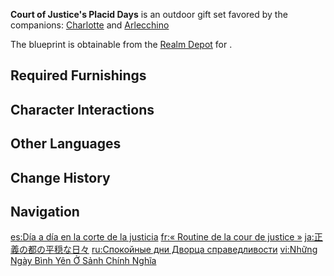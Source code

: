 {{Furnishing Infobox
|id             = 350080
|image          = Furnishing Set Court of Justice's Placid Days Display.png
|category       = Outdoor Set
|subcategory    = Gift Set
|quality        = 4
|adeptal_energy = 1,560
|load           = 3,145
|description    = A lane using the ordinary streets of Fontaine's residential districts as the blueprint. The numerous residences have also reproduced the authentic look of the Court of Fontaine.
For many residents of Fontaine, a large part of their lives consists of orderly activity, getting on and off work on time, resting, meeting friends for a meal or shopping, and occasionally heading to the Opera Epiclese for a grand performance. Even some crisis-tested adventurers might sometimes think that such a placid lifestyle might be nice...
|blueprint      = Realm Depot
}}
'''Court of Justice's Placid Days''' is an outdoor gift set favored by the companions: [[Charlotte]] and [[Arlecchino]]

The blueprint is obtainable from the [[Realm Depot]] for {{Item|Realm Currency|24|x=240}}.

==Required Furnishings==
{{Recipe
|type = Gift Set
|yield = 0
|Court of Justice's Commerce = 1
|Meka Luminaire: Radiant Grounds = 2
|Passage's Perfumed Potted Plants = 2
|Court of Justice's Leisure = 1
|Meka Luminaire: Radiant Path = 3
|Court of Justice's Newsstand = 2
|Court of Justice's Merchandise = 1
|Court of Justice's Prosperity = 1
|Passage's Languid Lifestyle = 4
|Passage's Pristine Round Table = 2
|Passage's Evening Ensemble = 2
|Bookshelf: Speedy Browsing = 1
|Bookshelf: Free Reading = 1
|sort = Court of Justice's Commerce;Meka Luminaire: Radiant Grounds;Passage's Perfumed Potted Plants;Court of Justice's Leisure;Meka Luminaire: Radiant Path;Court of Justice's Newsstand;Court of Justice's Merchandise;Court of Justice's Prosperity;Passage's Languid Lifestyle;Passage's Pristine Round Table;Passage's Evening Ensemble;Bookshelf: Speedy Browsing;Bookshelf: Free Reading
}}

==Character Interactions==
{{Gift Set Character Interactions
|character_1 = Charlotte
|rewards_1   = Primogem*20;Shivada Jade Fragment*1;Mora*20,000
|character_2 = Arlecchino
|rewards_2   = Primogem*20;Agnidus Agate Fragment*1;Mora*20,000
|set         = Court of Justice's Placid Days
}}

==Other Languages==
{{Other Languages
|en      = Court of Justice's Placid Days
|zhs     = 正义之廷的平淡日常
|zhs_rm  = 
|zht     = 正義之廷的平淡日常
|zht_rm  = 
|zh_tl   = 
|ja      = 正義の都の平穏な日々
|ja_rm   = Seigi no Miyako no Heion-na Hibi
|ja_tl   = Capital of Justice's Peaceful Days
|ko      = 정의의 성의 일상
|ko_rm   = 
|ko_tl   = 
|es      = Día a día en la corte de la justicia
|es_tl   = Day to Day in the Court of Justice
|fr      = « Routine de la cour de justice »
|fr_tl   = "Court of Justice's Routine"
|ru      = Спокойные дни Дворца справедливости
|ru_tl   = Court of Justice's Placid Days
|th      = วันธรรมดาของศาลเที่ยงธรรม
|th_rm   = 
|th_tl   = 
|vi      = Những Ngày Bình Yên Ở Sảnh Chính Nghĩa
|vi_tl   = 
|de      = Der gerechten Vorsehung ganz normaler Tag
|de_tl   = Very Normal Day of Just Providence
|id      = Keseharian di Pengadilan Hukum
|id_tl   = Daily Life in the Court of Law
|pt      = Dias Mundanos na Corte
|pt_tl   = 
|tr      = Adalet Sarayının Sakin Günleri
|tr_tl   = 
|it      = Giorni lieti della Corte di Giustizia
|it_tl   = Happy Days of the Court of Justice
}}

==Change History==
{{Change History|4.3}}

==Navigation==
{{Furnishing Navbox/Sets|type=gift}}

[[es:Día a día en la corte de la justicia]]
[[fr:« Routine de la cour de justice »]]
[[ja:正義の都の平穏な日々]]
[[ru:Спокойные дни Дворца справедливости]]
[[vi:Những Ngày Bình Yên Ở Sảnh Chính Nghĩa]]